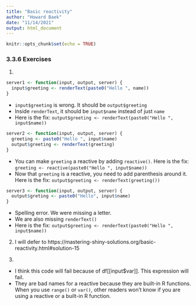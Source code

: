 ```yaml
---
title: "Basic reactivity"
author: "Howard Baek"
date: "11/14/2021"
output: html_document
---
```


```r
knitr::opts_chunk$set(echo = TRUE)
```

### 3.3.6 Exercises

1.

```r
server1 <- function(input, output, server) {
  input$greeting <- renderText(paste0("Hello ", name))
}
```

- `input$greeting` is wrong. It should be `output$greeting`
- Inside `renderText`, it should be `input$name` instead of just `name`
- Here is the fix:  `output$greeting <- renderText(paste0("Hello ", input$name))`


```r
server2 <- function(input, output, server) {
  greeting <- paste0("Hello ", input$name)
  output$greeting <- renderText(greeting)
}
```

- You can make `greeting` a reactive by adding `reactive()`. Here is the fix: `greeting <- reactive(paste0("Hello ", input$name))`
- Now that `greeting` is a reactive, you need to add parenthesis around it. Here is the fix: `output$greeting <- renderText(greeting())`

```r
server3 <- function(input, output, server) {
  output$greting <- paste0("Hello", input$name)
}
```

- Spelling error. We were missing a letter. 
- We are also missing `renderText()`
- Here is the fix: `output$greeting <- renderText(paste0("Hello ", input$name))`


2. I will defer to https://mastering-shiny-solutions.org/basic-reactivity.html#solution-15

3. 

- I think this code will fail because of df[[input$var]]. This expression will fail. 
- They are bad names for a reactive because they are built-in R functions. When you use `range()` or `var()`, other readers won't know if you are using a reactive or a built-in R function. 




